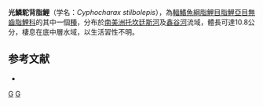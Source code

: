 {{Speciesbox 
| taxon = Cyphocharax stilbolepis
| status = NE
| status_system = IUCN3.1
| authority = [[Vari|Vari]], 1992
| synonyms = 
}}
'''光鱗駝背脂鯉'''（学名：''Cyphocharax stilbolepis''），為[[輻鰭魚綱|輻鰭魚綱]][[脂鯉目|脂鯉目]][[脂鯉亞目|脂鯉亞目]][[無齒脂鯉科|無齒脂鯉科]]的其中一個[[種|種]]，分布於[[南美洲|南美洲]][[托坎廷斯河|托坎廷斯河]]及[[鑫谷河|鑫谷河]]流域，體長可達10.8公分，棲息在底中層水域，以生活習性不明。

==参考文献==
{{refbegin}}
*{{FishBase_species|genus=Cyphocharax|species=stilbolepis|year=2013|month=8}}
{{refend}}
{{Taxonbar|from=Q5549055}}

[[Category:駝背脂鯉屬|G]]
[[Category:1992年描述的鱼类|G]]


{{魚類小作品}}
